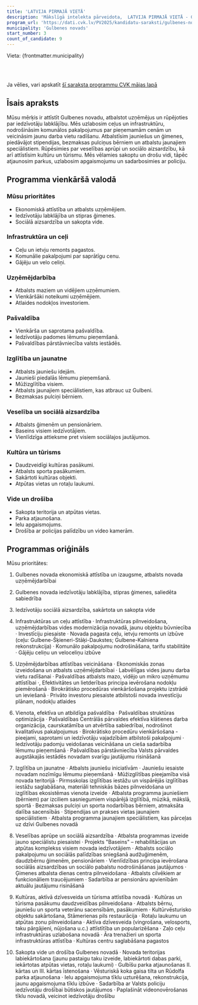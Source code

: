 ```yaml
---
title: 'LATVIJA PIRMAJĀ VIETĀ'
description: 'Mākslīgā intelekta pārveidota,  LATVIJA PIRMAJĀ VIETĀ - Gulbenes novads programma vienkāršā valodā'
program_url: 'https://dati.cvk.lv/PV2025/kandidatu-saraksti/gulbenes-novads/latvija-pirmaja-vieta'
municipality: 'Gulbenes novads'
start_number: 3
count_of_candidate: 9
---
```



Vieta: {frontmatter.municipality}<br/>

<Badge text="Ekonomiskā attīstība" variant="note" size="small" /> <Badge text="Iedzīvotāju labklājība" variant="note" size="small" /> <Badge text="Infrastruktūras attīstība" variant="note" size="small" /> <Badge text="Atbalsts jauniešiem un ģimenēm" variant="note" size="small" /> <Badge text="Sakopta vide un drošība" variant="note" size="small" />

<br/><br/> 

<Card title='Šis ir mākslīga intelekta ģenerēts apraksts' icon='starlight'>
    Ja vēlies, vari apskatīt <a href={frontmatter.program_url} target='_blank'>šī saraksta programmu CVK mājas lapā</a>
    </Card>

## Īsais apraksts

Mūsu mērķis ir attīstīt Gulbenes novadu, atbalstot uzņēmējus un rūpējoties par iedzīvotāju labklājību. Mēs uzlabosim ceļus un infrastruktūru, nodrošināsim komunālos pakalpojumus par pieņemamām cenām un veicināsim jaunu darba vietu radīšanu. Atbalstīsim jauniešus un ģimenes, piedāvājot stipendijas, bezmaksas pulciņus bērniem un atbalstu jaunajiem speciālistiem. Rūpēsimies par veselības aprūpi un sociālo aizsardzību, kā arī attīstīsim kultūru un tūrismu. Mēs vēlamies sakoptu un drošu vidi, tāpēc atjaunosim parkus, uzlabosim apgaismojumu un sadarbosimies ar policiju.

## Programma vienkāršā valodā

### Mūsu prioritātes
*   Ekonomiskā attīstība un atbalsts uzņēmējiem.
*   Iedzīvotāju labklājība un stipras ģimenes.
*   Sociālā aizsardzība un sakopta vide.

### Infrastruktūra un ceļi
*   Ceļu un ietvju remonts pagastos.
*   Komunālie pakalpojumi par saprātīgu cenu.
*   Gājēju un velo celiņi.

### Uzņēmējdarbība
*   Atbalsts maziem un vidējiem uzņēmumiem.
*   Vienkāršāki noteikumi uzņēmējiem.
*   Atlaides nodokļos investoriem.

### Pašvaldība
*   Vienkārša un saprotama pašvaldība.
*   Iedzīvotāju padomes lēmumu pieņemšanā.
*   Pašvaldības pārstāvniecība valsts iestādēs.

### Izglītība un jaunatne
*   Atbalsts jauniešu idejām.
*   Jaunieši piedalās lēmumu pieņemšanā.
*   Mūžizglītība visiem.
*   Atbalsts jaunajiem speciālistiem, kas atbrauc uz Gulbeni.
*   Bezmaksas pulciņi bērniem.

### Veselība un sociālā aizsardzība
*   Atbalsts ģimenēm un pensionāriem.
*   Baseins visiem iedzīvotājiem.
*   Vienlīdzīga attieksme pret visiem sociālajos jautājumos.

### Kultūra un tūrisms
*   Daudzveidīgi kultūras pasākumi.
*   Atbalsts sporta pasākumiem.
*   Sakārtoti kultūras objekti.
*   Atpūtas vietas un rotaļu laukumi.

### Vide un drošība
*   Sakopta teritorija un atpūtas vietas.
*   Parka atjaunošana.
*   Ielu apgaismojums.
*   Drošība ar policijas palīdzību un video kamerām.

## Programmas oriģināls

Mūsu prioritātes:
1. Gulbenes novada ekonomiskā attīstība un izaugsme, atbalsts novada uzņēmējdarbībai
2. Gulbenes novada iedzīvotāju labklājība, stipras ģimenes, saliedēta sabiedrība
3. Iedzīvotāju sociālā aizsardzība, sakārtota un sakopta vide

1. Infrastruktūras un ceļu attīstība
· Infrastruktūras pilnveidošana, uzņēmējdarbības vides modernizācija novadā, jaunu objektu būvniecība
· Investīciju piesaiste
· Novada pagasta ceļu, ietvju remonts un izbūve (ceļu: Gulbene-Šķieneri-Stāķi-Daukstes; Gulbene-Kalniena rekonstrukcija)
· Komunālo pakalpojumu nodrošināšana, tarifu stabilitāte
· Gājēju celiņu un veloceliņu izbūve

2. Uzņēmējdarbības attīstības veicināšana
· Ekonomiskās zonas izveidošana un atbalsts uzņēmējdarbībai
· Labvēlīgas vides jaunu darba vietu radīšanai
· Pašvaldības atbalsts mazo, vidējo un mikro uzņēmumu attīstībai
·, Efektivitātes un lietderības principa ievērošana nodokļu piemērošanā
· Birokrātisko procedūras vienkāršošana projektu izstrādē un ieviešanā
· Privāto investoru piesaiste atbilstoši novada investīciju plānam, nodokļu atlaides

3. Vienota, efektīva un atbildīga pašvaldība
· Pašvaldības struktūras optimizācija
· Pašvaldības Centrālās pārvaldes efektīva klātienes darba organizācija, caurskatāmība un atvērtība sabiedrībai, nodrošinot kvalitatīvus pakalpojumus
· Birokrātisko procedūru vienkāršošana - pieejami, saprotami un iedzīvotāju vajadzībām atbilstoši pakalpojumi
· Iedzīvotāju padomju veidošanas veicināšana un cieša sadarbība lēmumu pieņemšanā
· Pašvaldības pārstāvniecība Valsts pārvaldes augstākajās iestādēs novadam svarīgu jautājumu risināšanā

4. Izglītība un jaunatne
· Atbalsts jauniešu iniciatīvām
· Jauniešu iesaiste novadam nozīmīgu lēmumu pieņemšanā
· Mūžizglītības pieejamība visā novada teritorijā
· Pirmsskolas izglītības iestāžu un vispārējās izglītības iestāžu saglabāšana, materiāli tehniskās bāzes pilnveidošana un izglītības ekosistēmas vienota izveide
· Atbalsta programma jauniešiem (bērniem) par izciliem sasniegumiem vispārējā izglītībā, mūzikā, mākslā, sportā
· Bezmaksas pulciņi un sporta nodarbības bērniem, atmaksāta dalība sacensībās
· Stipendijas un prakses vietas jaunajiem speciālistiem
· Atbalsta programma jaunajiem speciālistiem, kas pārceļas uz dzīvi Gulbenes novadā

5. Veselības aprūpe un sociālā aizsardzība
· Atbalsta programmas izveide jauno speciālistu piesaistei
· Projekts "Baseins" – rehabilitācijas un atpūtas komplekss visiem novada iedzīvotājiem
· Atbalsts sociālo pakalpojumu un sociālās palīdzības sniegšanā audžuģimenēm, daudzbērnu ģimenēm, pensionāriem
· Vienlīdzības principa ievērošana sociālās aizsardzības un sociālo pabalstu nodrošināšanas jautājumos
· Ģimenes atbalsta dienas centra pilnveidošana
· Atbalsts cilvēkiem ar funkcionāliem traucējumiem
· Sadarbība ar pensionāru apvienībām aktuālu jautājumu risināšanā

6. Kultūras, aktīvā dzīvesveida un tūrisma attīstība novadā
· Kultūras un tūrisma pasākumu daudzveidības pilnveidošana
· Atbalsts bērnu, jauniešu un sporta veterānu sacensībām, pasākumiem
· Kultūrvēsturisko objektu sakārtošana, Stāmerienas pils restaurācija
· Rotaļu laukumu un atpūtas zonu pilnveidošana
· Aktīva dzīvesveida (vingrošana, velosports, taku pārgājieni, nūjošana u.c.) attīstītība un popularizēšana
· Zaļo ceļu infrastruktūras uzlabošana novadā
· Āra trenažieri un sporta infrastruktūras attīstība
· Kultūras centru saglabāšana pagastos

7. Sakopta vide un drošība Gulbenes novadā
· Novada teritorijas labiekārtošana (jaunu pastaigu taku izveide, labiekārtoti dabas parki, iekārtotas atpūtas vietas, rotaļu laukumi)
· Gulbīšu parka atjaunošanas II. kārtas un III. kārtas īstenošana
· Vēsturiskā koka gaisa tilta un Rūdolfa parka atjaunošana
· Ielu apgaismojuma tīklu uzturēšana, rekonstrukcija, jaunu apgaismojuma tīklu izbūve
· Sadarbība ar Valsts policiju iedzīvotāju drošībai būtiskos jautājumos
· Paplašināt videonovērošanas tīklu novadā, veicinot iedzīvotāju drošību
